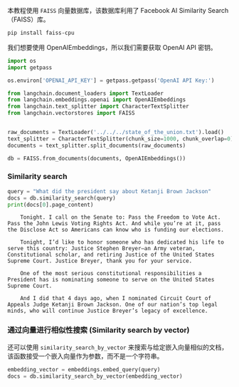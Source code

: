 本教程使用 `FAISS` 向量数据库，该数据库利用了 Facebook AI Similarity Search（FAISS）库。

```bash
pip install faiss-cpu
```

我们想要使用 OpenAIEmbeddings，所以我们需要获取 OpenAI API 密钥。


```python
import os
import getpass

os.environ['OPENAI_API_KEY'] = getpass.getpass('OpenAI API Key:')
```


```python
from langchain.document_loaders import TextLoader
from langchain.embeddings.openai import OpenAIEmbeddings
from langchain.text_splitter import CharacterTextSplitter
from langchain.vectorstores import FAISS


raw_documents = TextLoader('../../../state_of_the_union.txt').load()
text_splitter = CharacterTextSplitter(chunk_size=1000, chunk_overlap=0)
documents = text_splitter.split_documents(raw_documents)

db = FAISS.from_documents(documents, OpenAIEmbeddings())
```

### Similarity search

```python
query = "What did the president say about Ketanji Brown Jackson"
docs = db.similarity_search(query)
print(docs[0].page_content)
```

<CodeOutputBlock lang="python">

```
    Tonight. I call on the Senate to: Pass the Freedom to Vote Act. Pass the John Lewis Voting Rights Act. And while you’re at it, pass the Disclose Act so Americans can know who is funding our elections.

    Tonight, I’d like to honor someone who has dedicated his life to serve this country: Justice Stephen Breyer—an Army veteran, Constitutional scholar, and retiring Justice of the United States Supreme Court. Justice Breyer, thank you for your service.

    One of the most serious constitutional responsibilities a President has is nominating someone to serve on the United States Supreme Court.

    And I did that 4 days ago, when I nominated Circuit Court of Appeals Judge Ketanji Brown Jackson. One of our nation’s top legal minds, who will continue Justice Breyer’s legacy of excellence.
```

</CodeOutputBlock>

### 通过向量进行相似性搜索 (Similarity search by vector)

还可以使用 `similarity_search_by_vector` 来搜索与给定嵌入向量相似的文档，该函数接受一个嵌入向量作为参数，而不是一个字符串。

```python
embedding_vector = embeddings.embed_query(query)
docs = db.similarity_search_by_vector(embedding_vector)
```
